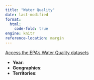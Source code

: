 ```yaml
---
title: "Water Quality"
date: last-modified
format: 
  html:
    code-fold: true
engine: knitr
reference-location: margin
---
```


[Access the EPA's Water Quality datasets](https://www.epa.gov/waterdata/water-quality-data-download#portal){.external target="_blank"}



* **Year**: 
* **Geographies**: 
* **Territories**: 


